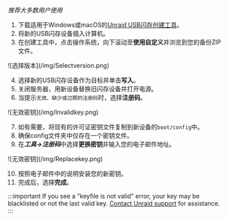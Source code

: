 *推荐大多数用户使用*

1. 下载适用于Windows或macOS的[Unraid USB闪存创建工具](https://unraid.net/download)。
2. 将新的USB闪存设备插入计算机。
3. 在创建工具中，点击操作系统，向下滚动至**使用自定义**并浏览到您的备份ZIP文件。

<div style={{ margin: 'auto', maxWidth: '600px', display: 'flex', flexDirection: 'column', alignItems: 'center' }}>
  ![选择版本](/img/Selectversion.png)
</div>

4. 选择新的USB闪存设备作为目标并单击**写入**。
5. 关闭服务器，用新设备替换旧闪存设备并打开电源。
6. 当提示`无效、缺少或过期的注册码`时，选择**注册码**。

<div style={{ margin: 'auto', maxWidth: '600px', display: 'flex', flexDirection: 'column', alignItems: 'center' }}>
  ![无效密钥](/img/Invalidkey.png)
</div>

7. 如有需要，将现有的许可证密钥文件复制到新设备的`boot/config`中。
8. 确保config文件夹中仅存在一个密钥文件。
9. 在***工具→注册码***中选择**更换密钥**并输入您的电子邮件地址。

<div style={{ margin: 'auto', maxWidth: '600px', display: 'flex', flexDirection: 'column', alignItems: 'center' }}>
  ![无效密钥](/img/Replacekey.png)
</div>

10. 按照电子邮件中的说明安装您的新密钥。
11. 完成后，选择**完成**。

:::important
If you see a "keyfile is not valid" error, your key may be blacklisted or not the last valid key. [Contact Unraid support](https://unraid.net/support) for assistance.
:::
